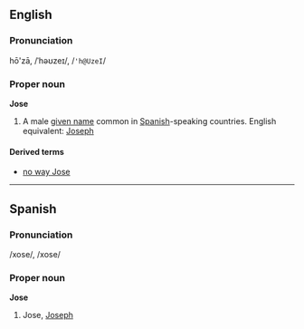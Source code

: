 ==English==
===Pronunciation===
hō'zā, /ˈhəʊzeɪ/, /<tt>'h@UzeI</tt>/

===Proper noun===
'''Jose'''

#A male [[given name]] common in [[Spanish]]-speaking countries.  English equivalent: [[Joseph]]

====Derived terms====
*[[no way Jose]]

----
==Spanish==
===Pronunciation===
/xose/, /xose/

===Proper noun===
'''Jose'''

#Jose, [[Joseph]]
